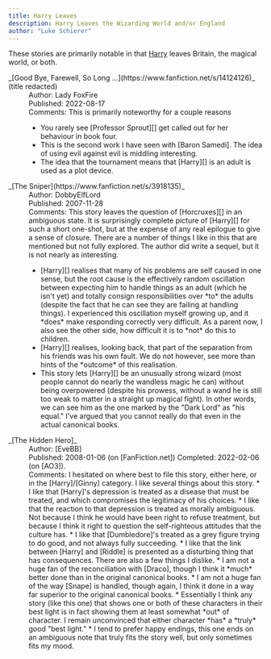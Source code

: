 ```yaml
---
title: Harry Leaves
description: Harry Leaves the Wizarding World and/or England
author: "Luke Schierer"
---
```


These stories are primarily notable in that [Harry][] leaves Britain, the
magical world, or both. 

<dl>
  <dt>_[Good Bye, Farewell, So Long …](https://www.fanfiction.net/s/14124126)_ (title redacted)</dt>
  <dd>Author: Lady FoxFire</dd>
  <dd>Published: 2022-08-17</dd>
  <dd>Comments: This is primarily noteworthy for a couple reasons<ul>
      <li>You rarely see [Professor Sprout][] get called out for her behaviour in book four.</li>
      <li>This is the second work I have seen with [Baron Samedi].  The idea of using evil against evil is middling interesting.</li>
      <li>The idea that the tournament means that [Harry][] is an adult is used as a plot device.</li></ul></dd>

  <dt>_[The Sniper](https://www.fanfiction.net/s/3918135)_</dt>
  <dd>Author: DobbyElfLord</dd>
  <dd>Published: 2007-11-28</dd>
  <dd>Comments: This story leaves the question of [Horcruxes][] in an ambiguous
      state.  It is surprisingly complete picture of [Harry][] for such a short
      one-shot, but at the expense of any real epilogue to give a sense of
      closure.  There are a number of things I like in this that are mentioned
      but not fully explored.  The author did write a sequel, but it is not
      nearly as interesting.<ul>
      <li>[Harry][] realises that many of his problems are self caused in one
          sense, but the root cause is the effectively random oscillation between
          expecting him to handle things as an adult (which he isn't yet) and
          totally consign responsibilities over *to* the adults (despite the fact
          that he can see they are failing at handling things).  I experienced
          this oscillation myself growing up, and it *does* make responding
          correctly very difficult.  As a parent now, I also see the other side,
          how difficult it is to *not* do this to children.</li>
      <li>[Harry][] realises, looking back, that part of the separation from his
          friends was his own fault.  We do not however, see more than hints of
          the *outcome* of this realisation.</li>
      <li>This story lets [Harry][] be an unusually strong wizard (most people
          cannot do nearly the wandless magic he can) without being overpowered
          (despite his prowess, without a wand he is still too weak to matter in
          a straight up magical fight).  In other words, we can see him as the
          one marked by the "Dark Lord" as "his equal."  I've argued that you
          cannot really do that even in the actual canonical books.</li></ul></dd>
  <dt>_[The Hidden Hero]_</dt>
  <dd>Author: [EveBB]</dd>
  <dd>Published: 2008-01-06 (on [FanFiction.net]) Completed: 2022-02-06 (on [AO3]).</dd>
  <dd>
    Comments: I hesitated on where best to file this story, either here, or in the [Harry]/[Ginny]
    category.  I like several things about this story.  
    * I like that [Harry]'s depression is treated as a disease that must be treated, and which compromises the legitimacy of his choices. 
    * I like that the reaction to that depression is treated as morally ambiguous.  Not because I think he would have been right to refuse treatment, but because I think it right to question the self-righteous attitudes that the culture has. 
    * I like that [Dumbledore]'s treated as a grey figure trying to do good, and not always fully succeeding. 
    * I like that the link between [Harry] and [Riddle] is presented as a disturbing thing that has consequences. 
    There are also a few things I dislike. 
    * I am not a huge fan of the reconciliation with [Draco], though I think it *much* better done than in the original canonical books. 
    * I am not a huge fan of the way [Snape] is handled, though again, I think it done in a way far superior to the original canonical books. 
    * Essentially I think any story (like this one) that shows one or both of these characters in their best light is in fact showing them at least somewhat *out* of character. I remain unconvinced that either character *has* a *truly* good "best light." 
    * I tend to prefer happy endings, this one ends on an ambiguous note that truly fits the story well, but only sometimes fits my mood. 
  </dd>
  
</dl>

[Riddle]: </harrypedia/people/riddle/tom_marvolo/>

[FanFiction.net]: https://www.fanfiction.net

[AO3]: https://www.archiveofourown.org

[Snape]: </harrypedia/people/snape/severus/>

[Draco]: </harrypedia/people/malfoy/draco_lucius/>

[Dumbledore]: </harrypedia/people/dumbledore/albus_percival_wulfric_brian/>

[Ginny]: </harrypedia/people/weasley/ginevra_molly/>

[Harry]: </harrypedia/people/potter/harry_james>

[Professor Sprout]: </harrypedia/people/sprout/pomona>

[Baron Samedi]: <https://en.wikipedia.org/wiki/Baron_Samedi>

[Horcruxes]: </harrypedia/magic/dark/horcruxes>

[The Hidden Hero]: https://archiveofourown.org/works/36929347

[EveBB]: https://archiveofourown.org/users/EveBB/pseuds/EveBB